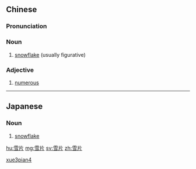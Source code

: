 ==Chinese==
{{zh-forms}}

===Pronunciation===
{{zh-pron
|m=xuěpiàn
|c=syut3 pin3
|mn=qz,tw,xm,zz:soat-phiàn/qz:serh-phìⁿ/xm,zz:seh-phìⁿ
|cat=n,a
}}

===Noun===
{{zh-noun}}

# [[snowflake]] (usually figurative)

===Adjective===
{{zh-adj}}

# {{lb|zh|archaic}} [[numerous]]

[[Category:Mandarin archaic terms|xue3pian4]]

----

==Japanese==
{{ja-kanjitab|せつ|k1=せっ|へん|k2=ぺん|yomi=on}}

===Noun===
{{ja-noun|せっぺん}}

# [[snowflake]]

[[hu:雪片]]
[[mg:雪片]]
[[sv:雪片]]
[[zh:雪片]]